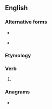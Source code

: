 {{also|därest}}
==English==

===Alternative forms===
* {{l|en|dar'st}} {{qualifier|obsolete}}
* {{l|en|darst}}

===Etymology===
{{suffix|en|dare|est}}

===Verb===
{{head|en|verb form}}

# {{en-archaic second-person singular of|dare}}

===Anagrams===
* {{anagrams|en|a=aderst|E-tards|adrets|daters|derats|desart|stared|trades|treads}}